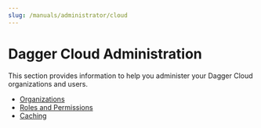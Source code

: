```yaml
---
slug: /manuals/administrator/cloud
---
```


# Dagger Cloud Administration

This section provides information to help you administer your Dagger Cloud organizations and users.

- [Organizations](./609601-organizations.mdx)
- [Roles and Permissions](./968372-roles-permissions.mdx)
- [Caching](./413929-caching.mdx)
